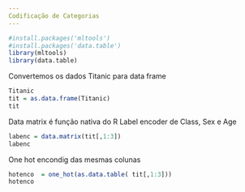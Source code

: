 ---
Codificação de Categorias
---

```{r}
#install.packages('mltools')
#install.packages('data.table')
library(mltools)
library(data.table)
```
Convertemos os dados Titanic para data frame

```{r}
Titanic
tit = as.data.frame(Titanic)
tit
```
Data matrix é função nativa do R
Label encoder de Class, Sex e Age
```{r}
labenc = data.matrix(tit[,1:3])
labenc
```
One hot encondig das mesmas colunas
```{r}
hotenco  = one_hot(as.data.table( tit[,1:3]))
hotenco
```
